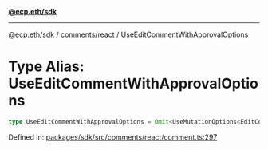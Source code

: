[**@ecp.eth/sdk**](../../../index.mdx)

***

[@ecp.eth/sdk](/sdk-reference/index.mdx) / [comments/react](/sdk-reference/comments/react/index.mdx) / UseEditCommentWithApprovalOptions

# Type Alias: UseEditCommentWithApprovalOptions

```ts
type UseEditCommentWithApprovalOptions = Omit<UseMutationOptions<EditCommentWithApprovalResult, Error, UseEditCommentWithApprovalParams>, "mutationFn">;
```

Defined in: [packages/sdk/src/comments/react/comment.ts:297](https://github.com/ecp-eth/comments-monorepo/blob/main/packages/sdk/src/comments/react/comment.ts#L297)
